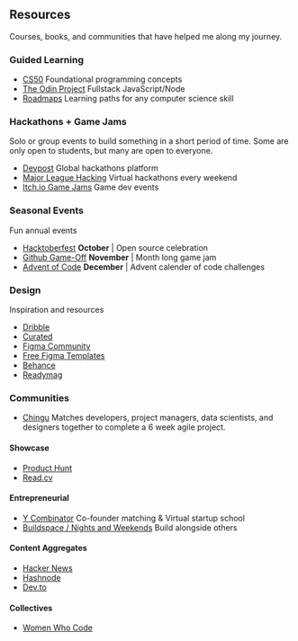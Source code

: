 ## Resources

Courses, books, and communities that have helped me along my journey.

### Guided Learning

- [CS50](https://pll.harvard.edu/course/cs50-introduction-computer-science) Foundational programming concepts
- [The Odin Project](https://www.theodinproject.com/paths) Fullstack JavaScript/Node
- [Roadmaps](https://roadmaps.sh) Learning paths for any computer science skill

### Hackathons + Game Jams

Solo or group events to build something in a short period of time. Some are only open to students, but many are open to everyone.

- [Devpost](https://devpost.com/) Global hackathons platform
- [Major League Hacking](https://mlh.io/) Virtual hackathons every weekend
- [Itch.io Game Jams](https://itch.io/jams) Game dev events

### Seasonal Events

Fun annual events

- [Hacktoberfest](https://hacktoberfest.com/) **October** | Open source celebration
- [Github Game-Off](https://github.blog/2022-11-01-game-off-2022-theme-announcement/) **November** | Month long game jam
- [Advent of Code](https://adventofcode.com/) **December** | Advent calender of code challenges

### Design

Inspiration and resources

- [Dribble](https://dribbble.com/search/landing-page)
- [Curated](https://www.curated.design/)
- [Figma Community](https://www.figma.com/community)
- [Free Figma Templates](https://www.freefigmatemplates.com/website-designs-and-apps)
- [Behance](https://www.behance.net/galleries/ui-ux)
- [Readymag](https://readymag.com/examples/)

### Communities

- [Chingu](https://www.chingu.io/) Matches developers, project managers, data scientists, and designers together to complete a 6 week agile project.

#### Showcase

- [Product Hunt](https://www.producthunt.com/?bc=1)
- [Read.cv](https://read.cv/explore)

#### Entrepreneurial

- [Y Combinator](https://www.startupschool.org/curriculum/should-you-start-a-startup) Co-founder matching & Virtual startup school
- [Buildspace / Nights and Weekends](https://buildspace.so/) Build alongside others

#### Content Aggregates

- [Hacker News](https://news.ycombinator.com/)
- [Hashnode](https://hashnode.com/)
- [Dev.to](https://dev.to/)

#### Collectives

- [Women Who Code](https://www.womenwhocode.com/)
